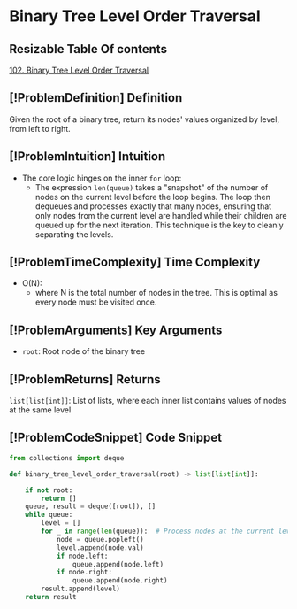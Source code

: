 # Binary Tree Level Order Traversal

## Resizable Table Of contents

<DifficultyBadge difficulty="medium" />

[102. Binary Tree Level Order Traversal](https://leetcode.com/problems/binary-tree-level-order-traversal)

## [!ProblemDefinition] Definition

Given the root of a binary tree, return its nodes' values organized by level, from left to right.

## [!ProblemIntuition] Intuition

- The core logic hinges on the inner `for` loop:
    - The expression `len(queue)` takes a "snapshot" of the number of nodes on the current level before the loop begins. The loop then dequeues and processes exactly that many nodes, ensuring that only nodes from the current level are handled while their children are queued up for the next iteration. This technique is the key to cleanly separating the levels.

## [!ProblemTimeComplexity] Time Complexity

- O(N):
    - where N is the total number of nodes in the tree. This is optimal as every node must be visited once.

## [!ProblemArguments] Key Arguments

- `root`: Root node of the binary tree

## [!ProblemReturns] Returns

`list[list[int]]`: List of lists, where each inner list contains values of nodes at the same level

## [!ProblemCodeSnippet] Code Snippet

```python meta="source=problems/102-binary-tree-level-order-traversal/solution.py"
from collections import deque

def binary_tree_level_order_traversal(root) -> list[list[int]]:

    if not root:
        return []
    queue, result = deque([root]), []
    while queue:
        level = [] 
        for _ in range(len(queue)):  # Process nodes at the current level
            node = queue.popleft()
            level.append(node.val)
            if node.left:
                queue.append(node.left)
            if node.right:
                queue.append(node.right)
        result.append(level)
    return result
```

